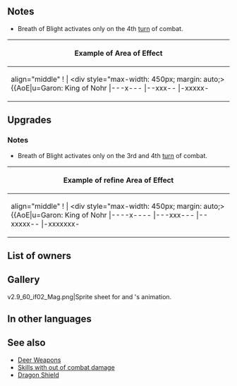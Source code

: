 {{Weapon Infobox
|tagid=SID_暗夜竜のブレス
|weaponType=Dragonstone
|might=16
|range=1
|effect=Neutralizes "effective against dragons" bonuses. At the start of turn 4, deals 10 damage to foes within 3 spaces, and restores HP to unit = number of foes within 3 spaces × 5. If foe's Range = 2, calculates damage using the lower of foe's Def or Res.
|cost=400
|exclusive=1
|statModifiers=0,16,0,0,0
|required=Flametongue
|refinePaths=default
|refineSP=400
|refineMedals=500
|refineDews=200
|upgradedEffect=Neutralizes "effective against dragons" bonuses. At the start of turns 3 and 4, deals 13 damage to foes within 4 spaces of unit and restores HP to unit = number of foes within 4 spaces × 13. At start of combat, if unit's HP ≥ 25%, grants Atk+5 to unit and inflicts Atk-5 on foe during combat. If foe's Range = 2, calculates damage using the lower of foe's Def or Res.
|tagidExtraSkill1=一
|effectSkill1=If foe initiates combat or if foe's HP ≥ 75% at start of combat, grants Atk+5 to unit and inflicts Atk-5 on foe during combat and also inflicts Special cooldown charge -1 on foe per attack. (Only highest value applied. Does not stack.)
|iconSkill1=Breath of Blight W.png
|properties=
}}
==Notes==
{{Effectiveness neutralization|dragon}}
{{Out of Combat Damage}}
* Breath of Blight activates only on the 4th [[turn]] of combat.
{{LowerDefRes}}
{| class="wikitable default mw-collapsible" 
! align="middle" | Example of Area of Effect
|-
| align="middle" ! |
<div style="max-width: 450px; margin: auto;>{{AoE|u=Garon: King of Nohr
|---x---
|--xxx--
|-xxxxx-
|xxxuxxx
|-xxxxx-
|--xxx--
|---x---
}}</div>
|}
==Upgrades==
{{Weapon Upgrade List}}
===Notes===
* Breath of Blight activates only on the 3rd and 4th [[turn]] of combat.
{{Start-of-turn healing}}
{{IfFoeInitiates}}
{{Temporary buffs|name=refined Breath of Blight}}
{{Temporary debuffs|name=refined Breath of Blight}}
{{CooldownChargeMinus}}
{| class="wikitable default mw-collapsible" 
! align="middle" | Example of refine Area of Effect
|-
| align="middle" ! |
<div style="max-width: 450px; margin: auto;>{{AoE|u=Garon: King of Nohr
|----x----
|---xxx---
|--xxxxx--
|-xxxxxxx-
|xxxxuxxxx
|-xxxxxxx-
|--xxxxx--
|---xxx---
|----x----
}}</div>
|}
==List of owners==
{{Skill Hero List}}
==Gallery==
<gallery>
v2.9_60_if02_Mag.png|Sprite sheet for {{St|Missiletainn (tome)}} and {{PAGENAME}}'s animation.
</gallery>
==In other languages==
{{OtherLanguages
|japanese=暗夜竜のブレス
|german=Fäulnisatem
|spanishEU=Aliento pútrido
|spanishLA=Soplo rancio
|french=Souffle fléau
|italian=Soffio malevolo
|chineseTW=暗夜龍吐息
|portuguese=Sopro ferrugem
}}
==See also==
{{See also skills|cond=Description LIKE 'Neutralizes "effective against dragon%' OR Description LIKE '%grants Atk+%inflicts Atk-%inflicts Special cooldown charge -1 on foe per attack%' AND Exclusive='1'}}
* [[Skill families/Weapons#Deer|Deer Weapons]]
* [[:Category:Skills with out of combat damage|Skills with out of combat damage]]
* [[Dragon Shield (status effect)|Dragon Shield]]
{{Weapons Navbox}}